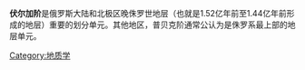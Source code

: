 {{multiple issues|
{{Unreferenced|time=2015-01-16T09:47:26+00:00}}
{{Expand|time=2015-01-16T09:47:26+00:00}}
}}

'''伏尔加阶'''是俄罗斯大陆和北极区晚侏罗世地层（也就是1.52亿年前至1.44亿年前形成的地层）重要的划分单元。其他地区，普贝克阶通常公认为是侏罗系最上部的地层单元。

[[Category:地质学|Category:地质学]]